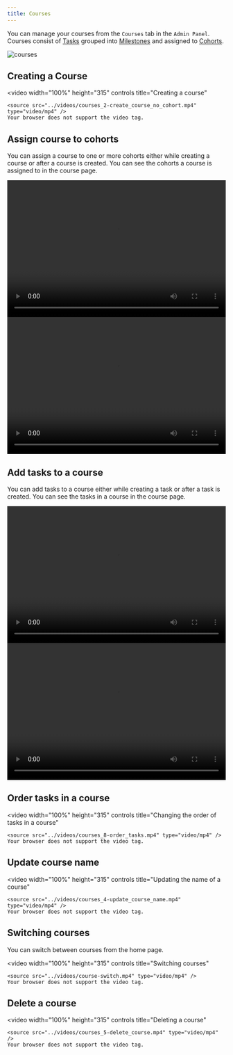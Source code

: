 ```yaml
---
title: Courses
---
```


You can manage your courses from the `Courses` tab in the `Admin Panel`. Courses consist of [Tasks](/key_concepts/tasks) grouped into [Milestones](/key_concepts/milestones) and assigned to [Cohorts](/key_concepts/cohorts).

![courses](/images/courses_1_home.png)


## Creating a Course

<video
    width="100%"
    height="315"
    controls
    title="Creating a course"
>
    <source src="../videos/courses_2-create_course_no_cohort.mp4" type="video/mp4" />
    Your browser does not support the video tag.
</video>


## Assign course to cohorts

You can assign a course to one or more cohorts either while creating a course or after a course is created. You can see the cohorts a course is assigned to in the course page.

<AccordionGroup>
  <Accordion icon="plus" title="While creating a course">
    <video
      width="100%"
      height="315"
      controls
      title="Assigning a course to a cohort"
    >
      <source src="../videos/quickstart_4-add_course.mp4" type="video/mp4" />
      Your browser does not support the video tag.
    </video>
  </Accordion>
  <Accordion icon="pencil" title="After a course is created">
    <video
      width="100%"
      height="315"
      controls
      title="Updating the cohorts of a course"
    >
      <source src="../videos/courses_3_update_cohort.mp4" type="video/mp4" />
      Your browser does not support the video tag.
    </video>
  </Accordion>
</AccordionGroup>

## Add tasks to a course

You can add tasks to a course either while creating a task or after a task is created. You can see the tasks in a course in the course page.

<AccordionGroup>
  <Accordion icon="plus" title="While creating a task">
    <video
      width="100%"
      height="315"
      controls
      title="Adding a task to a course while creating a task"
    >
      <source src="../videos/quickstart_5-add_task.mp4" type="video/mp4" />
      Your browser does not support the video tag.
    </video>
  </Accordion>
  <Accordion icon="pencil" title="After a task is created">
    <video
      width="100%"
      height="315"
      controls
      title="Adding a task to a course after creating a task"
    >
      <source src="../videos/courses_7-add_task_to_course_later.mp4" type="video/mp4" />
      Your browser does not support the video tag.
    </video>
  </Accordion>
</AccordionGroup>

## Order tasks in a course

<video
    width="100%"
    height="315"
    controls
    title="Changing the order of tasks in a course"
>
    <source src="../videos/courses_8-order_tasks.mp4" type="video/mp4" />
    Your browser does not support the video tag.
</video>

## Update course name

<video
    width="100%"
    height="315"
    controls
    title="Updating the name of a course"
>
    <source src="../videos/courses_4-update_course_name.mp4" type="video/mp4" />
    Your browser does not support the video tag.
</video>


## Switching courses

You can switch between courses from the home page.

<video
    width="100%"
    height="315"
    controls
    title="Switching courses"
>
    <source src="../videos/course-switch.mp4" type="video/mp4" />
    Your browser does not support the video tag.
</video>


## Delete a course

<video
    width="100%"
    height="315"
    controls
    title="Deleting a course"
>
    <source src="../videos/courses_5-delete_course.mp4" type="video/mp4" />
    Your browser does not support the video tag.
</video>